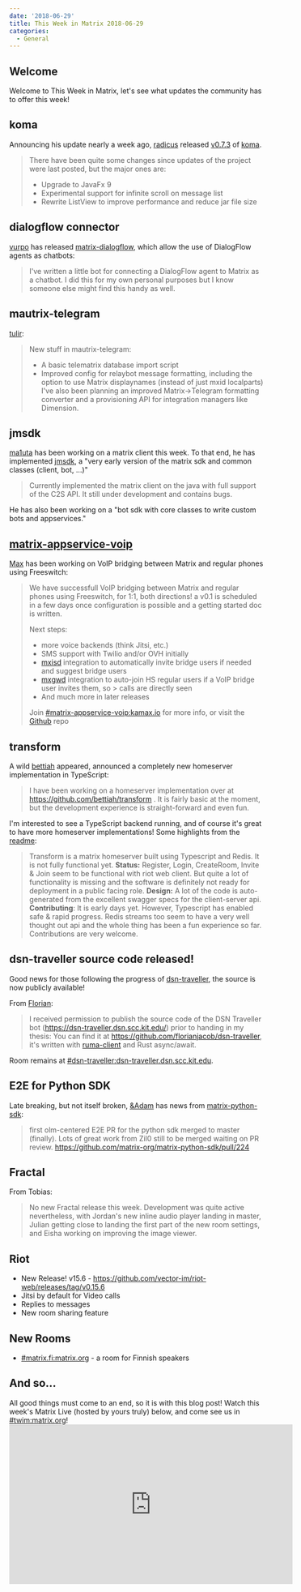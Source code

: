 ```yaml
---
date: '2018-06-29'
title: This Week in Matrix 2018-06-29
categories:
  - General
---
```


<h2 id="welcome">Welcome</h2>
Welcome to This Week in Matrix, let's see what updates the community has to offer this week!
<h2 id="koma">koma</h2>
Announcing his update nearly a week ago, <a href="https://matrix.to/#/@radicus:matrix.org">radicus</a> released <a href="https://github.com/koma-im/koma/releases/tag/0.7.3">v0.7.3</a> of <a href="https://github.com/koma-im/koma/">koma</a>.
<blockquote>There have been quite some changes since updates of the project were last posted, but the major ones are:
<ul>
 	<li>Upgrade to JavaFx 9</li>
 	<li>Experimental support for infinite scroll on message list</li>
 	<li>Rewrite ListView to improve performance and reduce jar file size</li>
</ul>
</blockquote>
<h2 id="dialogflowconnector">dialogflow connector</h2>
<a href="https://matrix.to/#/@vurpo:vurpo.fi">vurpo</a> has released <a href="https://gitlab.com/vurpo/matrix-dialogflow">matrix-dialogflow</a>, which allow the use of DialogFlow agents as chatbots:
<blockquote>I've written a little bot for connecting a DialogFlow agent to Matrix as a chatbot. I did this for my own personal purposes but I know someone else might find this handy as well.</blockquote>
<h2 id="mautrixtelegram">mautrix-telegram</h2>
<a href="@tulir:maunium.net">tulir</a>:
<blockquote>New stuff in mautrix-telegram:
<ul>
 	<li>A basic telematrix database import script</li>
 	<li>Improved config for relaybot message formatting, including the option to use Matrix displaynames (instead of just mxid localparts)
I've also been planning an improved Matrix-&gt;Telegram formatting converter and a provisioning API for integration managers like Dimension.</li>
</ul>
</blockquote>
<h2 id="jmsdk">jmsdk</h2>
<a href="https://matrix.to/#/@ma1uta:matrix.org">ma1uta</a> has been working on a matrix client this week. To that end, he has implemented <a href="https://github.com/ma1uta/jmsdk">jmsdk</a>, a "very early version of the matrix sdk and common classes (client, bot, …)"
<blockquote>Currently implemented the matrix client on the java with full support of the C2S API. It still under development and contains bugs.</blockquote>
He has also been working on a "bot sdk with core classes to write custom bots and appservices."
<h2 id="matrixappservicevoip"><a href="https://github.com/kamax-io/matrix-appservice-voip">matrix-appservice-voip</a></h2>
<a href="https://matrix.to/#/@max:kamax.io">Max</a> has been working on VoIP bridging between Matrix and regular phones using Freeswitch:
<blockquote>We have successfull VoIP bridging between Matrix and regular phones using Freeswitch, for 1:1, both directions! a v0.1 is scheduled in a few days once configuration is possible and a getting started doc is written.

Next steps:
<ul>
 	<li>more voice backends (think Jitsi, etc.)</li>
 	<li>SMS support with Twilio and/or OVH initially</li>
 	<li><a href="https://github.com/kamax-io/mxisd">mxisd</a> integration to automatically invite bridge users if needed and suggest bridge users</li>
 	<li><a href="https://github.com/kamax-io/mxhsd">mxgwd</a> integration to auto-join HS regular users if a VoIP bridge user invites them, so &gt; calls are directly seen</li>
 	<li>And much more in later releases</li>
</ul>
Join <a href="https://matrix.to/#/#matrix-appservice-voip:kamax.io">#matrix-appservice-voip:kamax.io</a> for more info, or visit the <a href="https://github.com/kamax-io/matrix-appservice-voip">Github</a> repo</blockquote>
<h2 id="transform">transform</h2>
A wild <a href="https://matrix.to/#/@bettiah:matrix.org">bettiah</a> appeared, announced a completely new homeserver implementation in TypeScript:
<blockquote>I have been working on a homeserver implementation over at <a href="https://github.com/bettiah/transform">https://github.com/bettiah/transform</a> . It is fairly basic at the moment, but the development experience is straight-forward and even fun.</blockquote>
I'm interested to see a TypeScript backend running, and of course it's great to have more homeserver implementations! Some highlights from the <a href="https://github.com/bettiah/transform">readme</a>:
<blockquote>Transform is a matrix homeserver built using Typescript and Redis. It is not fully functional yet.
<strong>Status:</strong> Register, Login, CreateRoom, Invite &amp; Join seem to be functional with riot web client. But quite a lot of functionality is missing and the software is definitely not ready for deployment in a public facing role.
<strong>Design:</strong> A lot of the code is auto-generated from the excellent swagger specs for the client-server api.
<strong>Contributing</strong>: It is early days yet. However, Typescript has enabled safe &amp; rapid progress. Redis streams too seem to have a very well thought out api and the whole thing has been a fun experience so far. Contributions are very welcome.</blockquote>
<h2 id="dsntravellersourcecodereleased">dsn-traveller source code released!</h2>
Good news for those following the progress of <a href="https://dsn-traveller.dsn.scc.kit.edu/">dsn-traveller</a>, the source is now publicly available!

From <a href="https://matrix.to/#/@florianjacob:matrix.org">Florian</a>:
<blockquote>I received permission to publish the source code of the DSN Traveller bot (<a href="https://dsn-traveller.dsn.scc.kit.edu/">https://dsn-traveller.dsn.scc.kit.edu/</a>) prior to handing in my thesis: You can find it at <a href="https://github.com/florianjacob/dsn-traveller">https://github.com/florianjacob/dsn-traveller</a>, it's written with <a href="https://github.com/ruma/ruma-client">ruma-client</a> and Rust async/await.</blockquote>
Room remains at <a href="https://matrix.to/#/#dsn-traveller:dsn-traveller.dsn.scc.kit.edu">#dsn-traveller:dsn-traveller.dsn.scc.kit.edu</a>.
<h2 id="e2eforpythonsdk">E2E for Python SDK</h2>
Late breaking, but not itself broken, <a href="https://matrix.to/#/@adam:thebeckmeyers.xyz">&amp;Adam</a> has news from <a href="https://github.com/matrix-org/matrix-python-sdk">matrix-python-sdk</a>:
<blockquote>first olm-centered E2E PR for the python sdk merged to master (finally). Lots of great work from Zil0 still to be merged waiting on PR review. <a href="https://github.com/matrix-org/matrix-python-sdk/pull/224">https://github.com/matrix-org/matrix-python-sdk/pull/224</a></blockquote>
<h2 id="fractal">Fractal</h2>

<p>From Tobias: </p>

<blockquote>
  <p>No new Fractal release this week. Development was quite active nevertheless, with Jordan's new inline audio player landing in master, Julian getting close to landing the first part of the new room settings, and Eisha working on improving the image viewer.</p>
</blockquote>
<h2 id="riot">Riot</h2>
<ul>
 	<li>New Release! v15.6 - <a href="https://github.com/vector-im/riot-web/releases/tag/v0.15.6">https://github.com/vector-im/riot-web/releases/tag/v0.15.6</a></li>
 	<li>Jitsi by default for Video calls</li>
 	<li>Replies to messages</li>
 	<li>New room sharing feature</li>
</ul>
<h2 id="newrooms">New Rooms</h2>
<ul>
 	<li><a href="https://matrix.to/#/#matrix.fi:matrix.org">#matrix.fi:matrix.org</a> - a room for Finnish speakers</li>
</ul>
<h2 id="andso">And so…</h2>
All good things must come to an end, so it is with this blog post! Watch this week's Matrix Live (hosted by yours truly) below, and come see us in <a href="https://matrix.to/#/#TWIM:matrix.org">#twim:matrix.org</a>!

<div class="video-container"><iframe src="https://www.youtube.com/embed/JWUcLJ8ueRk" width="560" height="315" frameborder="0" allowfullscreen="allowfullscreen"></iframe></div>